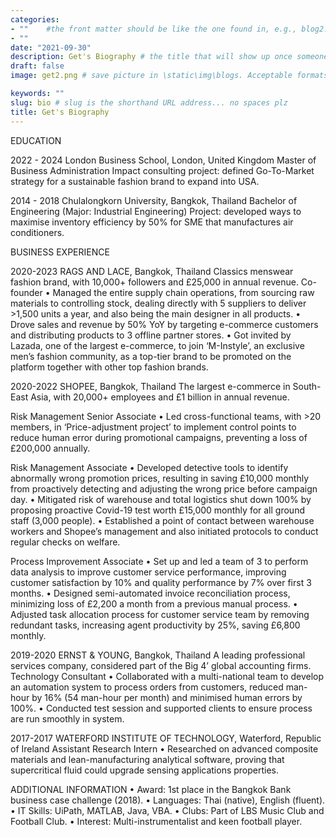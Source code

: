 ```yaml
---
categories:  
- ""    #the front matter should be like the one found in, e.g., blog2.md. It cannot be like the normal Rmd we used
- ""
date: "2021-09-30"
description: Get's Biography # the title that will show up once someone gets to this page
draft: false
image: get2.png # save picture in \static\img\blogs. Acceptable formats= jpg, jpeg, or png . Your iPhone pics wont work

keywords: ""
slug: bio # slug is the shorthand URL address... no spaces plz
title: Get's Biography
---
```


EDUCATION 

2022 - 2024
London Business School, London, United Kingdom
Master of Business Administration
Impact consulting project: defined Go-To-Market strategy for a sustainable fashion brand to expand into USA.

2014 - 2018
Chulalongkorn University, Bangkok, Thailand
Bachelor of Engineering (Major: Industrial Engineering)
Project: developed ways to maximise inventory efficiency by 50% for SME that manufactures air conditioners.


BUSINESS EXPERIENCE

2020-2023
RAGS AND LACE, Bangkok, Thailand
Classics menswear fashion brand, with 10,000+ followers and £25,000 in annual revenue. Co-founder
• Managed the entire supply chain operations, from sourcing raw materials to controlling stock, dealing
directly with 5 suppliers to deliver >1,500 units a year, and also being the main designer in all products.
• Drove sales and revenue by 50% YoY by targeting e-commerce customers and distributing products to 3
offline partner stores.
• Got invited by Lazada, one of the largest e-commerce, to join ‘M-Instyle’, an exclusive men’s fashion
community, as a top-tier brand to be promoted on the platform together with other top fashion brands.

2020-2022
SHOPEE, Bangkok, Thailand
The largest e-commerce in South-East Asia, with 20,000+ employees and £1 billion in annual revenue.

Risk Management Senior Associate
• Led cross-functional teams, with >20 members, in ‘Price-adjustment project’ to implement control points
to reduce human error during promotional campaigns, preventing a loss of £200,000 annually.

Risk Management Associate
• Developed detective tools to identify abnormally wrong promotion prices, resulting in saving £10,000 monthly from proactively detecting and adjusting the wrong price before campaign day.
• Mitigated risk of warehouse and total logistics shut down 100% by proposing proactive Covid-19 test worth £15,000 monthly for all ground staff (3,000 people).
• Established a point of contact between warehouse workers and Shopee's management and also initiated protocols to conduct regular checks on welfare.

Process Improvement Associate
• Set up and led a team of 3 to perform data analysis to improve customer service performance, improving customer satisfaction by 10% and quality performance by 7% over first 3 months.
• Designed semi-automated invoice reconciliation process, minimizing loss of £2,200 a month from a previous manual process.
• Adjusted task allocation process for customer service team by removing redundant tasks, increasing agent productivity by 25%, saving £6,800 monthly.

2019-2020
ERNST & YOUNG, Bangkok, Thailand
A leading professional services company, considered part of the Big 4' global accounting firms. Technology Consultant
• Collaborated with a multi-national team to develop an automation system to process orders from
customers, reduced man-hour by 16% (54 man-hour per month) and minimised human errors by 100%.
• Conducted test session and supported clients to ensure process are run smoothly in system.

2017-2017
WATERFORD INSTITUTE OF TECHNOLOGY, Waterford, Republic of Ireland Assistant Research Intern
• Researched on advanced composite materials and lean-manufacturing analytical software, proving that
supercritical fluid could upgrade sensing applications properties.


ADDITIONAL INFORMATION
• Award: 1st place in the Bangkok Bank business case challenge (2018).
• Languages: Thai (native), English (fluent).
• IT Skills: UiPath, MATLAB, Java, VBA.
• Clubs: Part of LBS Music Club and Football Club.
• Interest: Multi-instrumentalist and keen football player.

